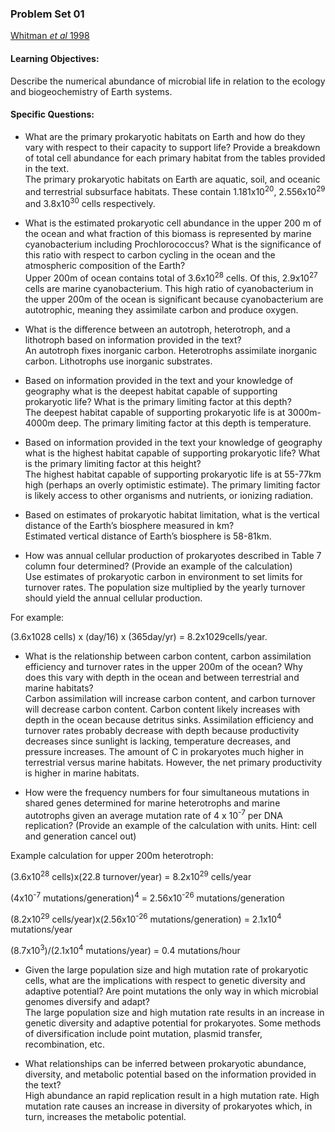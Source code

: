 ### Problem Set 01
[Whitman *et al* 1998](https://www.ncbi.nlm.nih.gov/pmc/articles/PMC33863/)

#### Learning Objectives: 
Describe the numerical abundance of microbial life in relation to the ecology and biogeochemistry of Earth systems.

#### Specific Questions:
* What are the primary prokaryotic habitats on Earth and how do they vary with respect to their capacity to support life? Provide a breakdown of total cell abundance for each primary habitat from the tables provided in the text.  
The primary prokaryotic habitats on Earth are aquatic, soil, and oceanic and terrestrial subsurface habitats. These contain 1.181x10^20^, 2.556x10^29^ and 3.8x10^30^ cells respectively. 

* What is the estimated prokaryotic cell abundance in the upper 200 m of the ocean and what fraction of this biomass is represented by marine cyanobacterium including Prochlorococcus? What is the significance of this ratio with respect to carbon cycling in the ocean and the atmospheric composition of the Earth?  
Upper 200m of ocean contains total of 3.6x10^28^ cells. Of this, 2.9x10^27^ cells are marine cyanobacterium. This high ratio of cyanobacterium in the upper 200m of the ocean is significant because cyanobacterium are autotrophic, meaning they assimilate carbon and produce oxygen. 

* What is the difference between an autotroph, heterotroph, and a lithotroph based on information provided in the text?  
An autotroph fixes inorganic carbon. Heterotrophs assimilate inorganic carbon. Lithotrophs use inorganic substrates. 

* Based on information provided in the text and your knowledge of geography what is the deepest habitat capable of supporting prokaryotic life? What is the primary limiting factor at this depth?  
The deepest habitat capable of supporting prokaryotic life is at 3000m-4000m deep. The primary limiting factor at this depth is temperature.

* Based on information provided in the text your knowledge of geography what is the highest habitat capable of supporting prokaryotic life? What is the primary limiting factor at this height?  
The highest habitat capable of supporting prokaryotic life is at 55-77km high (perhaps an overly optimistic estimate). The primary limiting factor is likely access to other organisms and nutrients, or ionizing radiation. 

* Based on estimates of prokaryotic habitat limitation, what is the vertical distance of the Earth’s biosphere measured in km?  
Estimated vertical distance of Earth's biosphere is 58-81km. 

* How was annual cellular production of prokaryotes described in Table 7 column four determined? (Provide an example of the calculation)  
Use estimates of prokaryotic carbon in environment to set limits for turnover rates. The population size multiplied by the yearly turnover should yield the annual cellular production. 

For example: 

(3.6x1028 cells) x (day/16) x (365day/yr) = 8.2x1029cells/year. 

* What is the relationship between carbon content, carbon assimilation efficiency and turnover rates in the upper 200m of the ocean? Why does this vary with depth in the ocean and between terrestrial and marine habitats?  
Carbon assimilation will increase carbon content, and carbon turnover will decrease carbon content. Carbon content likely increases with depth in the ocean because detritus sinks. Assimilation efficiency and turnover rates probably decrease with depth because productivity decreases since sunlight is lacking,  temperature decreases, and pressure increases. The amount of C in prokaryotes much higher in terrestrial versus marine habitats. However, the net primary productivity is higher in marine habitats.

* How were the frequency numbers for four simultaneous mutations in shared genes determined for marine heterotrophs and marine autotrophs given an average mutation rate of 4 x 10^-7^ per DNA replication? (Provide an example of the calculation with units. Hint: cell and generation cancel out)  

Example calculation for upper 200m heterotroph: 

(3.6x10^28^ cells)x(22.8 turnover/year) = 8.2x10^29^ cells/year

(4x10^-7^ mutations/generation)^4^ = 2.56x10^-26^ mutations/generation 

(8.2x10^29^ cells/year)x(2.56x10^-26^ mutations/generation) = 2.1x10^4^ mutations/year 

(8.7x10^3^)/(2.1x10^4^ mutations/year) = 0.4 mutations/hour


* Given the large population size and high mutation rate of prokaryotic cells, what are the implications with respect to genetic diversity and adaptive potential? Are point mutations the only way in which microbial genomes diversify and adapt?  
The large population size and high mutation rate results in an increase in genetic diversity and adaptive potential for prokaryotes. Some methods of diversification include point mutation, plasmid transfer, recombination, etc. 

* What relationships can be inferred between prokaryotic abundance, diversity, and metabolic potential based on the information provided in the text?  
High abundance an rapid replication result in a high mutation rate. High mutation rate causes an increase in diversity of prokaryotes which, in turn, increases the metabolic potential. 